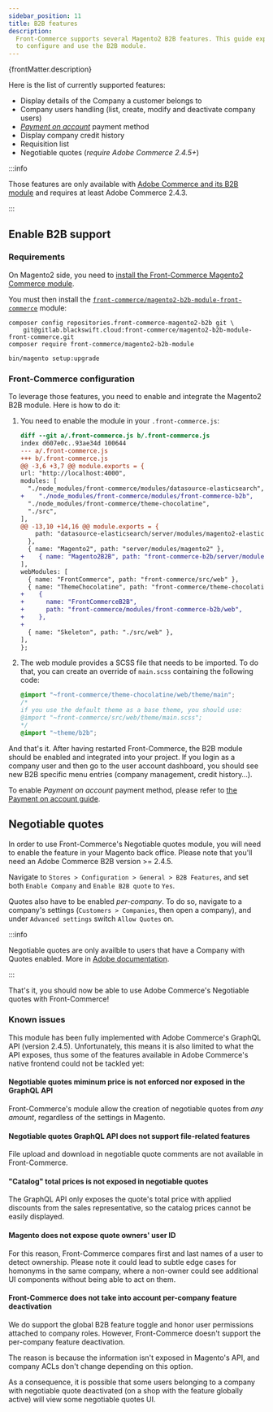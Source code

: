 ```yaml
---
sidebar_position: 11
title: B2B features
description:
  Front-Commerce supports several Magento2 B2B features. This guide explains how
  to configure and use the B2B module.
---
```



<SinceVersion tag="2.11" />

<p>{frontMatter.description}</p>

Here is the list of currently supported features:

- Display details of the Company a customer belongs to
- Company users handling (list, create, modify and deactivate company users)
- [_Payment on account_](/docs/2.x/advanced/payments/payment-on-account) payment
  method
- Display company credit history
- Requisition list
- Negotiable quotes (_require Adobe Commerce 2.4.5+_)

:::info

Those features are only available with
[Adobe Commerce and its B2B module](https://docs.magento.com/user-guide/getting-started.html#b2b-features)
and requires at least Adobe Commerce 2.4.3.

:::

## Enable B2B support

### Requirements

On Magento2 side, you need to
[install the Front-Commerce Magento2 Commerce module](/docs/2.x/magento2/commerce#magento2-commerce-module-installation).

You must then install the
[`front-commerce/magento2-b2b-module-front-commerce`](https://gitlab.blackswift.cloud/front-commerce/magento2-b2b-module-front-commerce)
module:

```shell
composer config repositories.front-commerce-magento2-b2b git \
    git@gitlab.blackswift.cloud:front-commerce/magento2-b2b-module-front-commerce.git
composer require front-commerce/magento2-b2b-module

bin/magento setup:upgrade
```

### Front-Commerce configuration

To leverage those features, you need to enable and integrate the Magento2 B2B
module. Here is how to do it:

1. You need to enable the module in your `.front-commerce.js`:

   ```diff title=".front-commerce.js"
   diff --git a/.front-commerce.js b/.front-commerce.js
   index d607e0c..93ae34d 100644
   --- a/.front-commerce.js
   +++ b/.front-commerce.js
   @@ -3,6 +3,7 @@ module.exports = {
   url: "http://localhost:4000",
   modules: [
     "./node_modules/front-commerce/modules/datasource-elasticsearch",
   +    "./node_modules/front-commerce/modules/front-commerce-b2b",
     "./node_modules/front-commerce/theme-chocolatine",
     "./src",
   ],
   @@ -13,10 +14,16 @@ module.exports = {
       path: "datasource-elasticsearch/server/modules/magento2-elasticsearch",
     },
     { name: "Magento2", path: "server/modules/magento2" },
   +    { name: "Magento2B2B", path: "front-commerce-b2b/server/modules/magento2" },
   ],
   webModules: [
     { name: "FrontCommerce", path: "front-commerce/src/web" },
     { name: "ThemeChocolatine", path: "front-commerce/theme-chocolatine/web" },
   +    {
   +      name: "FrontCommerceB2B",
   +      path: "front-commerce/modules/front-commerce-b2b/web",
   +    },
   +
     { name: "Skeleton", path: "./src/web" },
   ],
   };
   ```

1. The web module provides a SCSS file that needs to be imported. To do that,
   you can create an override of `main.scss` containing the following code:

   ```scss title="src/web/theme/main.scss"
   @import "~front-commerce/theme-chocolatine/web/theme/main";
   /*
   if you use the default theme as a base theme, you should use:
   @import "~front-commerce/src/web/theme/main.scss";
   */
   @import "~theme/b2b";
   ```

And that's it. After having restarted Front-Commerce, the B2B module should be
enabled and integrated into your project. If you login as a company user and
then go to the user account dashboard, you should see new B2B specific menu
entries (company management, credit history…).

To enable _Payment on account_ payment method, please refer to
[the Payment on account guide](/docs/2.x/advanced/payments/payment-on-account).

## Negotiable quotes

<SinceVersion tag="2.23" />

In order to use Front-Commerce's Negotiable quotes module, you will need to
enable the feature in your Magento back office. Please note that you'll need an
Adobe Commerce B2B version >= 2.4.5.

Navigate to `Stores > Configuration > General > B2B Features`, and set both
`Enable Company` and `Enable B2B quote` to `Yes`.

Quotes also have to be enabled _per-company_. To do so, navigate to a company's
settings (`Customers > Companies`, then open a company), and under
`Advanced settings` switch `Allow Quotes` on.

:::info

Negotiable quotes are only availble to users that have a Company with Quotes
enabled. More in
[Adobe documentation](https://experienceleague.adobe.com/docs/commerce-admin/b2b/quotes/configure-quotes.html).

:::

That's it, you should now be able to use Adobe Commerce's Negotiable quotes with
Front-Commerce!

### Known issues

This module has been fully implemented with Adobe Commerce's GraphQL API
(version 2.4.5). Unfortunately, this means it is also limited to what the API
exposes, thus some of the features available in Adobe Commerce's native frontend
could not be tackled yet:

#### Negotiable quotes miminum price is not enforced nor exposed in the GraphQL API

Front-Commerce's module allow the creation of negotiable quotes from _any
amount_, regardless of the settings in Magento.

#### Negotiable quotes GraphQL API does not support file-related features

File upload and download in negotiable quote comments are not available in
Front-Commerce.

#### "Catalog" total prices is not exposed in negotiable quotes

The GraphQL API only exposes the quote's total price with applied discounts from
the sales representative, so the catalog prices cannot be easily displayed.

#### Magento does not expose quote owners' user ID

For this reason, Front-Commerce compares first and last names of a user to
detect ownership. Please note it could lead to subtle edge cases for homonyms in
the same company, where a non-owner could see additional UI components without
being able to act on them.

#### Front-Commerce does not take into account per-company feature deactivation

We do support the global B2B feature toggle and honor user permissions attached to company roles.
However, Front-Commerce doesn't support the per-company feature deactivation.

The reason is because the information isn't exposed in Magento's API, and company ACLs don't change depending on this option.

As a consequence, it is possible that some users belonging to a company with negotiable quote deactivated (on a shop with the feature globally active) will view some negotiable quotes UI.
